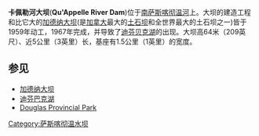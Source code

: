 '''卡佩勒河大坝'''('''Qu'Appelle River Dam''')位于[[南萨斯喀彻温河|南萨斯喀彻温河]]上。大坝的建造工程和比它大的[[加德纳大坝|加德纳大坝]](是[[加拿大|加拿大]]最大的[[土石坝|土石坝]]和全世界最大的土石坝之一)皆于1959年动工，1967年完成，并导致了[[迪芬贝克湖|迪芬贝克湖]]的出现。大坝高64米（209英尺）、近5公里（3英里）长，基座有1.5公里（1英里）的宽度。
==参见==
*[[加德纳大坝|加德纳大坝]]
*[[迪芬巴克湖|迪芬巴克湖]]
* [https://web.archive.org/web/20100702211012/http://www.tpcs.gov.sk.ca/Douglas Douglas Provincial Park]

{{coord|50|58|57|N|106|25|57|W|display=title}}
[[Category:萨斯喀彻温水坝|Category:萨斯喀彻温水坝]]